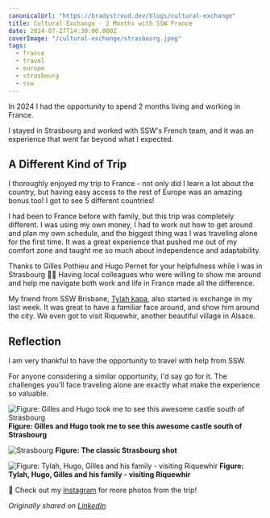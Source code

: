 ```yaml
---
canonicalUrl: "https://bradystroud.dev/blogs/cultural-exchange"
title: Cultural Exchange - 2 Months with SSW France
date: 2024-07-27T14:30:00.000Z
coverImage: "/cultural-exchange/strasbourg.jpeg"
tags:
  - france
  - travel
  - europe
  - strasbourg
  - ssw
---
```


In 2024 I had the opportunity to spend 2 months living and working in France.

I stayed in Strasbourg and worked with SSW's French team, and it was an experience that went far beyond what I expected.

## A Different Kind of Trip

I thoroughly enjoyed my trip to France - not only did I learn a lot about the country, but having easy access to the rest of Europe was an amazing bonus too! I got to see 5 different countries!

I had been to France before with family, but this trip was completely different. I was using my own money, I had to work out how to get around and plan my own schedule, and the biggest thing was I was traveling alone for the first time. It was a great experience that pushed me out of my comfort zone and taught me so much about independence and adaptability.

Thanks to Gilles Pothieu and Hugo Pernet for your helpfulness while I was in Strasbourg 🙏🏼 Having local colleagues who were willing to show me around and help me navigate both work and life in France made all the difference.

My friend from SSW Brisbane, [Tylah kapa](https://www.kapa.dev/about), also started is exchange in my last week. It was great to have a familiar face around, and show him around the city. We even got to visit Riquewhir, another beautiful village in Alsace.

## Reflection

I am very thankful to have the opportunity to travel with help from SSW.

For anyone considering a similar opportunity, I'd say go for it. The challenges you'll face traveling alone are exactly what make the experience so valuable.

![Figure: Gilles and Hugo took me to see this awesome castle south of Strasbourg](/cultural-exchange/epic-castle-hd.jpeg)
**Figure: Gilles and Hugo took me to see this awesome castle south of Strasbourg**

![Strasbourg](/cultural-exchange/strasbourg.jpeg)
**Figure: The classic Strasbourg shot**

![Figure: Tylah, Hugo, Gilles and his family - visiting Riquewhir](/cultural-exchange/people.jpeg)
**Figure: Tylah, Hugo, Gilles and his family - visiting Riquewhir**

📸 Check out my [Instagram](https://lnkd.in/gWP2irbn) for more photos from the trip!

_Originally shared on [LinkedIn](https://www.linkedin.com/posts/bradystroud_bonjour-i-just-got-home-from-my-cultural-activity-7198210517566431233-TgRT)_
